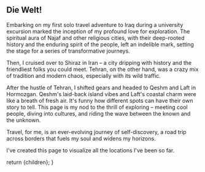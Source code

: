 
<h2 className='dark:text-white'>Die Welt!</h2>

Embarking on my first solo travel adventure to Iraq during a university excursion marked the inception of my profound love for exploration. The spiritual aura of Najaf and other religious cities, with their deep-rooted history and the enduring spirit of the people, left an indelible mark, setting the stage for a series of transformative journeys.

Then, I cruised over to Shiraz in Iran – a city dripping with history and the friendliest folks you could meet. Tehran, on the other hand, was a crazy mix of tradition and modern chaos, especially with its wild traffic.

After the hustle of Tehran, I shifted gears and headed to Qeshm and Laft in Hormozgan. Qeshm's laid-back island vibes and Laft's coastal charm were like a breath of fresh air. It's funny how different spots can have their own story to tell. This page is my nod to the thrill of exploring – meeting cool people, diving into cultures, and riding the wave between the known and the unknown. 

Travel, for me, is an ever-evolving journey of self-discovery, a road trip across borders that fuels my soul and widens my horizons.

I've created this page to visualize all the locations I've been so far.


  return <TravelLayout>{children}</TravelLayout>;
}
